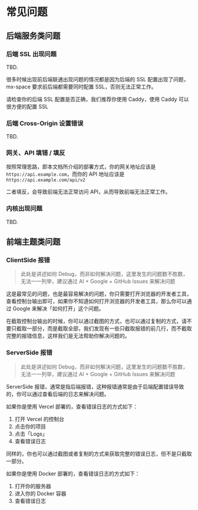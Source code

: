 # 常见问题

## 后端服务类问题

### 后端 SSL 出现问题

TBD.

很多时候出现前后端联通出现问题的情况都是因为后端的 SSL 配置出现了问题，mx-space 要求前后端都需要同时配置 SSL，否则无法正常工作。

请检查你的后端 SSL 配置是否正确，我们推荐你使用 Caddy，使用 Caddy 可以很方便的配置 SSL

### 后端 Cross-Origin 设置错误

TBD.

### 网关、API 填错 / 填反

按照常理思路，即本文档所介绍的部署方式，你的网关地址应该是 `https://api.example.com`，而你的 API 地址应该是 `https://api.example.com/api/v2`

二者填反，会导致前端无法正常访问 API，从而导致前端无法正常工作。

### 内核出现问题

TBD.

## 前端主题类问题

### ClientSide 报错

> 此处是讲述如何 Debug，而非如何解决问题，这里发生的问题数不胜数，无法一一列举，建议通过 AI + Google + GitHub Issues 来解决问题

这是最常见的问题，也是最容易解决的问题，你只需要打开浏览器的开发者工具，查看控制台输出即可，如果你不知道如何打开浏览器的开发者工具，那么你可以通过 Google 来解决「如何打开」这个问题。

在截取控制台输出的时候，你可以通过截图的方式，也可以通过复制的方式，请不要只截取一部分，而是截取全部，我们发现有一些只截取报错的前几行，而不截取完整的报错信息，这样我们是无法帮助你解决问题的。

### ServerSide 报错

> 此处是讲述如何 Debug，而非如何解决问题，这里发生的问题数不胜数，无法一一列举，建议通过 AI + Google + GitHub Issues 来解决问题

ServerSide 报错，通常是指后端报错，这种报错通常是由于后端配置错误导致的，你可以通过查看后端的日志来解决问题。

如果你是使用 Vercel 部署的，查看错误日志的方式如下：

1. 打开 Vercel 的控制台
2. 点击你的项目
3. 点击「Logs」
4. 查看错误日志

同样的，你也可以通过截图或者复制的方式来获取完整的错误日志，但不是只截取一部分。

如果你是使用 Docker 部署的，查看错误日志的方式如下：

1. 打开你的服务器
2. 进入你的 Docker 容器
3. 查看错误日志